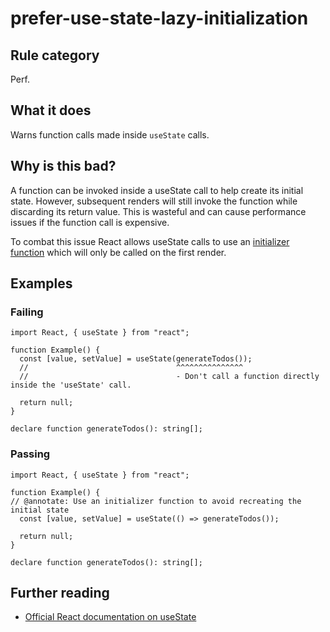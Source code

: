 # prefer-use-state-lazy-initialization

## Rule category

Perf.

## What it does

Warns function calls made inside `useState` calls.

## Why is this bad?

A function can be invoked inside a useState call to help create its initial state. However, subsequent renders will still invoke the function while discarding its return value. This is wasteful and can cause performance issues if the function call is expensive.

To combat this issue React allows useState calls to use an [initializer function](https://react.dev/reference/react/useState#avoiding-recreating-the-initial-state) which will only be called on the first render.

## Examples

### Failing

```tsx
import React, { useState } from "react";

function Example() {
  const [value, setValue] = useState(generateTodos());
  //                                 ^^^^^^^^^^^^^^^
  //                                 - Don't call a function directly inside the 'useState' call.

  return null;
}

declare function generateTodos(): string[];
```

### Passing

```tsx
import React, { useState } from "react";

function Example() {
// @annotate: Use an initializer function to avoid recreating the initial state
  const [value, setValue] = useState(() => generateTodos());

  return null;
}

declare function generateTodos(): string[];
```

## Further reading

- [Official React documentation on useState](https://react.dev/reference/react/useState)
